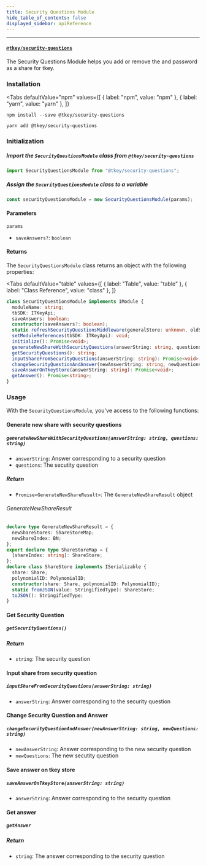 ```yaml
---
title: Security Questions Module
hide_table_of_contents: false
displayed_sidebar: apiReference
---
```



---

#### [`@tkey/security-questions`](https://npmjs.com/package/@tkey/security-questions)

The Security Questions Module helps you add or remove the and password as a share for tkey.

### Installation

<Tabs
  defaultValue="npm"
  values={[
    { label: "npm", value: "npm" },
    { label: "yarn", value: "yarn" },
  ]}
>

<TabItem value="npm">

```shell
npm install --save @tkey/security-questions
```

</TabItem>

<TabItem value="yarn">

```shell
yarn add @tkey/security-questions
```

</TabItem>

</Tabs>

### Initialization

##### Import the `SecurityQuestionsModule` class from `@tkey/security-questions`

```javascript
import SecurityQuestionsModule from "@tkey/security-questions";
```

##### Assign the `SecurityQuestionsModule` class to a variable

```javascript
const securityQuestionsModule = new SecurityQuestionsModule(params);
```

#### Parameters

`params`

- `saveAnswers?`: `boolean`

#### Returns

The `SecurityQuestionsModule` class returns an object with the following properties:

<Tabs
  defaultValue="table"
  values={[
    { label: "Table", value: "table" },
    { label: "Class Reference", value: "class" },
  ]}
>

<TabItem value="table">

</TabItem>

<TabItem value="class">

```ts
class SecurityQuestionsModule implements IModule {
  moduleName: string;
  tbSDK: ITKeyApi;
  saveAnswers: boolean;
  constructor(saveAnswers?: boolean);
  static refreshSecurityQuestionsMiddleware(generalStore: unknown, oldShareStores: ShareStoreMap, newShareStores: ShareStoreMap): unknown;
  setModuleReferences(tbSDK: ITKeyApi): void;
  initialize(): Promise<void>;
  generateNewShareWithSecurityQuestions(answerString: string, questions: string): Promise<GenerateNewShareResult>;
  getSecurityQuestions(): string;
  inputShareFromSecurityQuestions(answerString: string): Promise<void>;
  changeSecurityQuestionAndAnswer(newAnswerString: string, newQuestions: string): Promise<void>;
  saveAnswerOnTkeyStore(answerString: string): Promise<void>;
  getAnswer(): Promise<string>;
}
```

</TabItem>

</Tabs>

### Usage

With the `SecurityQuestionsModule`, you've access to the following functions:

#### Generate new share with security questions

##### `generateNewShareWithSecurityQuestions(answerString: string, questions: string)`

- `answerString`: Answer corresponding to a security question
- `questions`: The secutity question

##### Return

- `Promise<GenerateNewShareResult>`: The `GenerateNewShareResult` object

###### GenerateNewShareResult

```ts
declare type GenerateNewShareResult = {
  newShareStores: ShareStoreMap;
  newShareIndex: BN;
};
export declare type ShareStoreMap = {
  [shareIndex: string]: ShareStore;
};
declare class ShareStore implements ISerializable {
  share: Share;
  polynomialID: PolynomialID;
  constructor(share: Share, polynomialID: PolynomialID);
  static fromJSON(value: StringifiedType): ShareStore;
  toJSON(): StringifiedType;
}
```

#### Get Security Question

##### `getSecurityQuestions()`

##### Return

- `string`: The security question

#### Input share from security question

##### `inputShareFromSecurityQuestions(answerString: string)`

- `answerString`: Answer corresponding to the security question

#### Change Security Question and Answer

##### `changeSecurityQuestionAndAnswer(newAnswerString: string, newQuestions: string)`

- `newAnswerString`: Answer corresponding to the new security question
- `newQuestions`: The new secutity question

#### Save answer on tkey store

##### `saveAnswerOnTkeyStore(answerString: string)`

- `answerString`: Answer corresponding to the security question

#### Get answer

##### `getAnswer`

##### Return

- `string`: The answer corresponding to the security question
